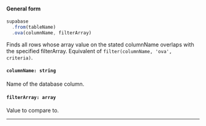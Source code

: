 
#### General form
<!-- prettier-ignore -->
```js {3} 
supabase
  .from(tableName)
  .ova(columnName, filterArray)
```

Finds all rows whose array value on the stated columnName overlaps with the specified filterArray. Equivalent of `filter(columnName, 'ova', criteria)`.

#### `columnName: string`
Name of the database column.

#### `filterArray: array`
Value to compare to.

---